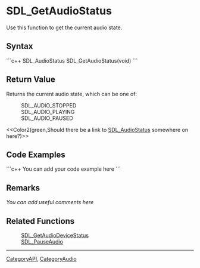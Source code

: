 <!-- pragma section-numbers off -->
<!-- pragma disable-camelcase -->

= SDL_GetAudioStatus =
Use this function to get the current audio state.


== Syntax ==
```c++
SDL_AudioStatus SDL_GetAudioStatus(void)
```

== Return Value ==
Returns the current audio state, which can be one of:
:SDL_AUDIO_STOPPED
:SDL_AUDIO_PLAYING
:SDL_AUDIO_PAUSED

<<Color2(green,Should there be a link to [[SDL_AudioStatus]] somewhere on here?)>>

== Code Examples ==
```c++
You can add your code example here
```

== Remarks ==
''You can add useful comments here''

== Related Functions ==
:[[SDL_GetAudioDeviceStatus]]
:[[SDL_PauseAudio]]

----
[[CategoryAPI]], [[CategoryAudio]]
